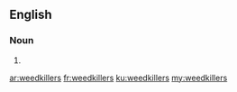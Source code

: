 ==English==

===Noun===
{{head|en|noun plural form}}

# {{plural of|weedkiller|lang=en}}

[[ar:weedkillers]]
[[fr:weedkillers]]
[[ku:weedkillers]]
[[my:weedkillers]]
